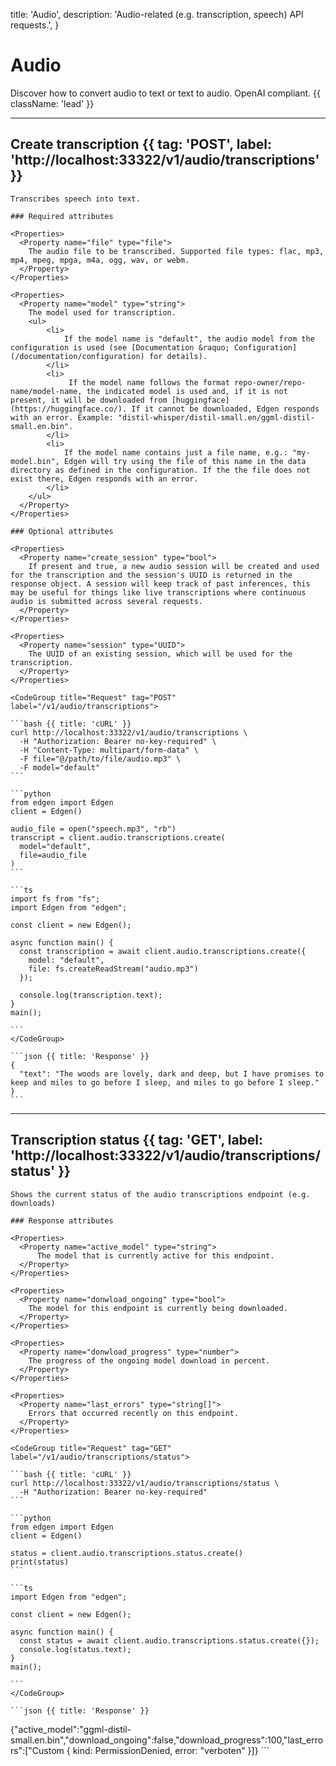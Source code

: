   title: 'Audio',
  description: 'Audio-related (e.g. transcription, speech) API requests.',
}

# Audio

Discover how to convert audio to text or text to audio. OpenAI compliant. {{ className: 'lead' }}

---

## Create transcription {{ tag: 'POST', label: 'http://localhost:33322/v1/audio/transcriptions' }}

<Row>
  <Col>

    Transcribes speech into text.

    ### Required attributes

    <Properties>
      <Property name="file" type="file">
        The audio file to be transcribed. Supported file types: flac, mp3, mp4, mpeg, mpga, m4a, ogg, wav, or webm.
      </Property>
    </Properties>

    <Properties>
      <Property name="model" type="string">
        The model used for transcription.
        <ul>
            <li>
                If the model name is "default", the audio model from the configuration is used (see [Documentation &raquo; Configuration](/documentation/configuration) for details).
            </li>
            <li>
                 If the model name follows the format repo-owner/repo-name/model-name, the indicated model is used and, if it is not present, it will be downloaded from [huggingface](https://huggingface.co/). If it cannot be downloaded, Edgen responds with an error. Example: "distil-whisper/distil-small.en/ggml-distil-small.en.bin".
            </li>
            <li>
                If the model name contains just a file name, e.g.: "my-model.bin", Edgen will try using the file of this name in the data directory as defined in the configuration. If the the file does not exist there, Edgen responds with an error.
            </li>
        </ul>
      </Property>
    </Properties>

    ### Optional attributes

    <Properties>
      <Property name="create_session" type="bool">
        If present and true, a new audio session will be created and used for the transcription and the session's UUID is returned in the response object. A session will keep track of past inferences, this may be useful for things like live transcriptions where continuous audio is submitted across several requests.
      </Property>
    </Properties>

    <Properties>
      <Property name="session" type="UUID">
        The UUID of an existing session, which will be used for the transcription.
      </Property>
    </Properties>


  </Col>
  <Col sticky>

    <CodeGroup title="Request" tag="POST" label="/v1/audio/transcriptions">

    ```bash {{ title: 'cURL' }}
    curl http://localhost:33322/v1/audio/transcriptions \
      -H "Authorization: Bearer no-key-required" \
      -H "Content-Type: multipart/form-data" \
      -F file="@/path/to/file/audio.mp3" \
      -F model="default"
    ```

    ```python
    from edgen import Edgen
    client = Edgen()

    audio_file = open("speech.mp3", "rb")
    transcript = client.audio.transcriptions.create(
      model="default",
      file=audio_file
    )
    ```

    ```ts
    import fs from "fs";
    import Edgen from "edgen";

    const client = new Edgen();

    async function main() {
      const transcription = await client.audio.transcriptions.create({
        model: "default",
        file: fs.createReadStream("audio.mp3")
      });

      console.log(transcription.text);
    }
    main();

    ```
    </CodeGroup>

    ```json {{ title: 'Response' }}
    {
      "text": "The woods are lovely, dark and deep, but I have promises to keep and miles to go before I sleep, and miles to go before I sleep."
    }
    ```

  </Col>
</Row>

---

## Transcription status {{ tag: 'GET', label: 'http://localhost:33322/v1/audio/transcriptions/status' }}

<Row>
  <Col>

    Shows the current status of the audio transcriptions endpoint (e.g. downloads)

    ### Response attributes

    <Properties>
      <Property name="active_model" type="string">
          The model that is currently active for this endpoint.
      </Property>
    </Properties>

    <Properties>
      <Property name="donwload_ongoing" type="bool">
        The model for this endpoint is currently being downloaded.
      </Property>
    </Properties>

    <Properties>
      <Property name="donwload_progress" type="number">
        The progress of the ongoing model download in percent.
      </Property>
    </Properties>

    <Properties>
      <Property name="last_errors" type="string[]">
        Errors that occurred recently on this endpoint.
      </Property>
    </Properties>


  </Col>
  <Col sticky>

    <CodeGroup title="Request" tag="GET" label="/v1/audio/transcriptions/status">

    ```bash {{ title: 'cURL' }}
    curl http://localhost:33322/v1/audio/transcriptions/status \
      -H "Authorization: Bearer no-key-required"
    ```

    ```python
    from edgen import Edgen
    client = Edgen()

    status = client.audio.transcriptions.status.create()
    print(status)
    ```

    ```ts
    import Edgen from "edgen";

    const client = new Edgen();

    async function main() {
      const status = await client.audio.transcriptions.status.create({});
      console.log(status.text);
    }
    main();

    ```
    </CodeGroup>

    ```json {{ title: 'Response' }}
   {"active_model":"ggml-distil-small.en.bin","download_ongoing":false,"download_progress":100,"last_errors":["Custom { kind: PermissionDenied, error: \"verboten\" }]}
    ```
  </Col>
</Row>
